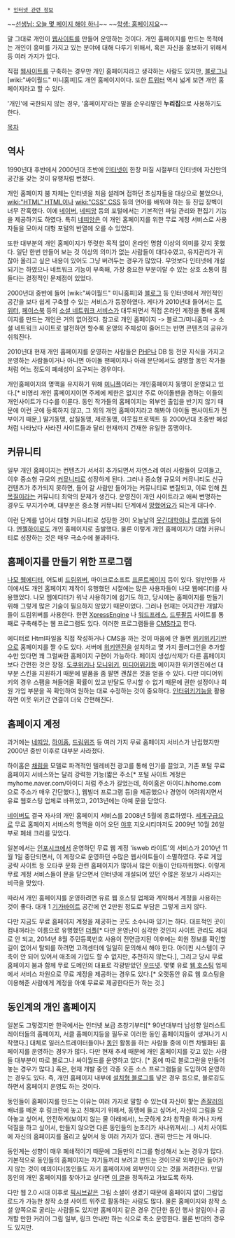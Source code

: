  * [[인터넷 관련 정보]]
~~[[판타지개그|선생님: 오늘 몇 페이지 해야 하니]]~~
~~[[판타지개그|학생: 홈페이지요]]~~

말 그대로 개인이 [[웹사이트]]를 만들어 운영하는 것이다. 개인 홈페이지를 만드는 목적에는 개인이 흥미를 가지고 있는 분야에 대해 다루기 위해서, 혹은 자신을 홍보하기 위해서 등 여러 가지가 있다.

직접 [[웹사이트]]를 구축하는 경우만 개인 홈페이지라고 생각하는 사람도 있지만, [[블로그]]나 [wiki:"싸이월드" 미니홈피]도 개인 홈페이지이다. 또한 [[트위터]] 역시 넓게 보면 개인 홈페이지라고 할 수 있다.

'개인'에 국한되지 않는 경우, '홈페이지'라는 말을 순우리말인 '''누리집'''으로 사용하기도 한다.

[[목차]]

== 역사 ==
1990년대 후반에서 2000년대 초반에 [[인터넷]]이 한창 퍼질 시절부터 인터넷에 자신만의 공간을 갖는 것이 유행처럼 번졌다. 

개인 홈페이지 붐 자체는 인터넷을 처음 설레며 접하던 초심자들을 대상으로 불었으나, [[wiki:"HTML" HTML]]이나 [[wiki:"CSS" CSS]] 등의 언어를 배워야 하는 등 진입 장벽이 너무 잔혹했다. 이에 [[네이버]], [[네띠앙]] 등의 포털에서는 기본적인 파일 관리와 편집기 기능을 제공하기도 하였다. 특히 [[네띠앙]]은 이 개인 홈페이지를 위한 무료 계정 서비스로 사용자들을 모아서 대형 포털의 반열에 오를 수 있었다.

또한 대부분의 개인 홈페이지가 뚜렷한 목적 없이 온라인 명함 이상의 의미를 갖지 못했다. 일단 한번 만들어 보는 것 이상의 의미가 없는 사람들이 대다수였고, 유지관리가 귀찮아 올리고 싶은 내용이 있어도 그냥 버려두는 경우가 많았다. 무엇보다 인터넷에 개설되기는 하였으나 네트워크 기능이 부족해, 가장 중요한 부분이랄 수 있는 상호 소통이 힘들다는 결정적인 문제점이 있었다.

2000년대 중반에 들어 [wiki:"싸이월드" 미니홈피]와 [[블로그]] 등 인터넷에서 개인적인 공간을 보다 쉽게 구축할 수 있는 서비스가 등장하였다. 게다가 2010년대 들어서는 [[트위터]], [[페이스북]] 등의 [[소셜 네트워크 서비스]]가 대두되면서 직접 온라인 계정을 통해 홈페이지를 만드는 개인은 거의 없어졌다. 참고로 개인 홈페이지 -> 블로그/미니홈피 -> 소셜 네트워크 사이트로 발전하면 할수록 운영의 주체성이 줄어드는 반면 콘텐츠의 공유가 쉬워진다.

2010년대 현재 개인 홈페이지를 운영하는 사람들은 [[PHP]]나 DB 등 전문 지식을 가지고 운영하는 사람들이거나 아니면 아이돌 팬페이지나 아래 문단에서도 설명할 동인 작가들처럼 어느 정도의 폐쇄성이 요구되는 경우이다.

개인홈페이지의 명맥을 유지하기 위해 [http://u-miniple.com/ 미니플]이라는 개인홈페이지 동맹이 운영되고 있다.[* 비영리 개인 홈페이지이면 주제에 제한은 없지만 주로 아이돌팬을 겸하는 이들의 개인사이트가 다수를 이룬다. 동인 작가들의 홈페이지는 외부인 출입을 반기지 않기 때문에 이런 곳에 등록하지 않고, 그 외의 개인 홈페이지라고 해봐야 아이돌 팬사이트가 전부이기 때문,] 딸기동맹, 삽질동맹, 제로동맹, 이웃집프로젝트 등 2000년대 초중반 혜성처럼 나타났다 사라진 사이트들과 달리 현재까지 건재한 유일한 동맹이다.
== 커뮤니티 ==
일부 개인 홈페이지는 컨텐츠가 서서히 추가되면서 자연스레 여러 사람들이 모여들고, 이후 중소형 규모의 [[커뮤니티]]로 성장하게 된다. 그러나 중소형 규모의 커뮤니티도 신규 컨텐츠가 추가되지 못하면, 들어 갈 사람만 들어가는 커뮤니티로 변질되고, 이로 인해 [[친목질]]이라는 커뮤니티 최악의 문제가 생긴다. 운영진이 개인 사이트라고 애써 변명하는 경우도 부지기수며, 대부분은 중소형 커뮤니티 단계에서 [[망했어요]]가 되는게 대다수. 

이런 단계를 넘어서 대형 커뮤니티로 성장한 것이 오늘날의 [[웃긴대학]]이나 [[루리웹]] 등이다. [[엔젤하이로]]도 개인 홈페이지로 출발했다. 물론 이렇게 개인 홈페이지가 대형 커뮤니티로 성장하는 것은 매우 극소수에 불과하다.

== 홈페이지를 만들기 위한 프로그램 ==
[[나모 웹에디터]], 어도비 [[드림위버]], 마이크로소프트 [[프론트페이지]] 등이 있다. 일반인들 사이에서도 개인 홈페이지 제작이 유행했던 시절에는 많은 사용자들이 나모 웹에디터를 사용했었다. 나모 웹에디터가 워낙 사용하기에 쉽기도 하고, 당시에는 홈페이지를 만들기 위해 그렇게 많은 기술이 필요하지 않았기 때문이었다. 그러나 현재는 어지간한 개발자들이 드림위버를 사용한다. 한편 [[XpressEngine]] 나 [[워드프레스]], [[드루팔]]등 사이트를 통째로 구축해주는 웹 프로그램도 있다. 이러한 프로그램들을 [[CMS]]라고 한다.

에디터로 Html파일을 직접 작성하거나 CMS을 까는 것이 마음에 안 들면 [[위키위키]]기반으로 홈페이지를 짤 수도 있다. 서버에 [[위키엔진]]을 설치하고 몇 가지 플러그인을 추가할 수만 있다면 꽤 그럴싸한 홈페이지 구현이 가능하다. 페이지 생성/삭제가 다른 홈페이지보다 간편한 것은 장점. [[도쿠위키]]나 [[모니위키]], [[미디어위키]]등 메이저한 위키엔진에선 대부분 스킨을 지원하기 때문에 발품을 좀 팔면 괜찮은 것을 얻을 수 있다. 다만 미디어위키의 경우 스팸을 쳐들어올 확률이 있고 반달도 무시할 수 없기 때문에 권한 설정이나 회원 가입 부분을 꼭 확인하여 원하는 대로 수정하는 것이 중요하다. [[인터위키]]기능을 활용하면 이웃 위키간 연결이 더욱 간편해진다.
== 홈페이지 계정 ==
과거에는 [[네띠앙]], [[하이홈]], [[드림위즈]] 등 여러 가지 무료 홈페이지 서비스가 난립했지만 2000년 중반 이후로 대부분 사라졌다.

하이홈은 [[채림]]을 모델로 파격적인 텔레비전 광고를 통해 인기를 끌었고, 기존 포털 무료 홈페이지 서비스와는 달리 강력한 기능(짧은 주소[* 포털 사이트 계정은 myhome.naver.com/아이디 처럼 주소가 길었는데, 하이홈은 아이디.hihome.com 으로 주소가 매우 간단했다.], 웹빌더 프로그램 등)을 제공했으나 경영이 어려워지면서 유료 웹호스팅 업체로 바뀌었고, 2013년에는 아예 문을 닫았다. 

[[네이버]]도 결국 자사의 개인 홈페이지 서비스를 2008년 5월에 종료하였다. [[세계구]]급으로 무료 홈페이지 서비스의 명맥을 이어 오던 [[야후]] 지오시티마저도 2009년 10월 26일부로 폐쇄 크리를 맞았다.

일본에서는 [[인포시크]]에서 운영하던 무료 웹 계정 'isweb 라이트'의 서비스가 2010년 11월 1일 중단되면서, 이 계정으로 운영하던 수많은 웹사이트들이 소멸하였다. 주로 게임 공략 사이트 등 오타쿠 문화 관련 홈페이지가 많아서 많은 이들이 안타까워했다. 이렇게 무료 계정 서비스들이 문을 닫으면서 인터넷에 개설되어 있던 수많은 정보가 사라지는 비극을 맞았다.

따라서 개인 홈페이지를 운영하려면 유료 웹 호스팅 업체와 계약해서 계정을 사용하는 것이 좋다. 대개 1 [[기가바이트]] 공간에 연 2만원 정도로 부담은 그렇게 크지 않다.

다만 지금도 무료 홈페이지 계정을 제공하는 곳도 소수나마 있기는 하다. 대표적인 곳이 컴내꺼라는 이름으로 유명했던 [http://www.theple.com/ 더플][* 다만 운영난이 심각한 것인지 사이트 관리도 제대로 안 되고, 2014년 8월 주민등록번호 사용이 전면금지된 이후에는 회원 정보를 확인할 길이 없어서 탈퇴를 하려면 고객센터에 일일히 문의해서 해야 한다. 아이핀 시스템이 구축이 안 되어 있어서 애초에 가입도 할 수 없지만, 추천하지 않는다.], 그리고 당시 무료 홈페이지 붐과 함께 무료 도메인의 대표로 각광받았던 [http://wo.to/ 우뜨넷]. 몇몇 유료 [[웹 호스팅]] 업체에서 서비스 차원으로 무료 계정을 제공하는 경우도 있다.[* 오랫동안 유료 웹 호스팅을 이용해준 사람에게 계정을 아예 무료로 제공한다든가 하는 것.]

== 동인계의 개인 홈페이지 ==
일본도 그렇겠지만 한국에서는 인터넷 보급 초창기부터[* 90년대부터 남성향 일러스트레이터들의 홈페이지, 서클 홈페이지등을 필두로 이러한 동인 홈페이지들이 생겨나기 시작했다.] 대체로 일러스트레이터들이나 [[동인]] 활동을 하는 사람들 중에 이런 차별화된 홈페이지를 운영하는 경우가 많다. 다만 현재 추세 때문에 개인 홈페이지를 갖고 있는 사람들 대부분이 따로 블로그나 싸이월드를 운영하고 있다. [* 홈에 따로 블로그란을 만들어놓는 경우가 많다.] 혹은, 현재 개발 중인 각종 오픈 소스 프로그램들을 도입하여 운영하는 경우도 있다. 즉, 개인 홈페이지 내부에 [[설치형 블로그]]를 넣은 경우 등으로, 블로깅도 하면서 홈페이지 운영도 하는 것이다.

동인들이 홈페이지를 만드는 이유는 여러 가지로 말할 수 있는데 자신이 핥는 [[존잘러]]의 배너를 떼온 후 링크란에 놓고 친해지기 위해서, 동맹에 들고 싶어서, 자신의 그림을 모아놓고 싶어서, 안전하게(보이지 않는 물 아래에서), 느긋하게 2차 창작을 하거나 자캐 덕질을 하고 싶어서, 만들지 않으면 다른 동인들의 눈초리가 사나워져서(...) 서치 사이트에 자신의 홈페이지를 올리고 싶어서 등 여러 가지가 있다. 괜히 만드는 게 아니다.

동인계는 성향이 매우 폐쇄적이기 때문에 그들만의 리그를 형성해서 노는 경우가 많다. 기본적으로 동인들의 홈페이지는 자기들끼리 보려고 만드는 것이므로 외부인은 들어가지 않는 것이 예의이다(동인들도 자기 홈페이지에 외부인이 오는 것을 꺼려한다). 만일 동인의 개인 홈페이지를 찾아가고 싶다면 [http://finder625.ivyro.net/onlinemanner/manner.htm 이 글]을 정독하고 가보도록 하자.

다만 웹 2.0 시대 이후로 [[픽시브]]같은 그림 소셜이 생겼기 때문에 홈페이지 없이 그림업로드가 가능한 창작 소셜 사이트 위주로 활동하는 사람도 많다. 물론 홈페이지와 창작 소셜 양쪽으로 굴리는 사람들도 있지만 홈페이지 같은 경우 간단한 동인 행사 알림이나 공개할 만한 커리어 그림 일부, 링크 안내만 하는 식으로 축소 운영한다. 물론 반대의 경우도 있지만.
